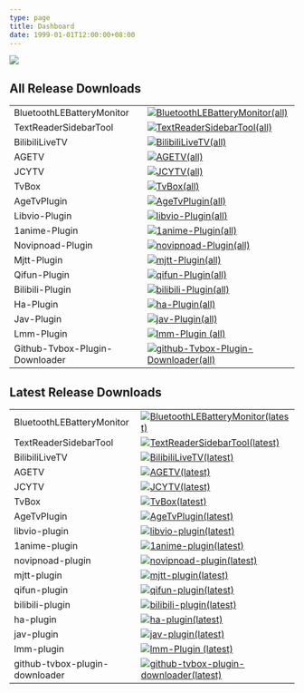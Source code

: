 ```yaml
---
type: page
title: Dashboard
date: 1999-01-01T12:00:00+08:00
---
```



<div style={{display: "flex", justifyContent: "center"}}>
  <Image
    src="/images/memes/006wuNILly1hr8vulug2gj30wi0rdwhv.jpg"
    width={690}
    height={581}
    className="next-image"
  />
</div>


## All Release Downloads

|                                |                                                                                                                                                                                                              |
|--------------------------------|--------------------------------------------------------------------------------------------------------------------------------------------------------------------------------------------------------------|
| BluetoothLEBatteryMonitor      | [![BluetoothLEBatteryMonitor(all)](https://img.shields.io/github/downloads/muedsa/BluetoothLEBatteryMonitor/total?logo=github)](https://github.com/muedsa/BluetoothLEBatteryMonitor/releases)                |
| TextReaderSidebarTool          | [![TextReaderSidebarTool(all)](https://img.shields.io/github/downloads/muedsa/TextReaderSidebarTool/total?logo=github)](https://github.com/muedsa/TextReaderSidebarTool/releases)                            |
| BilibiliLiveTV                 | [![BilibiliLiveTV(all)](https://img.shields.io/github/downloads/muedsa/BilibiliLiveTV/total?logo=github)](https://github.com/muedsa/BilibiliLiveTV/releases)                                                 |
| AGETV                          | [![AGETV(all)](https://img.shields.io/github/downloads/muedsa/AGETV/total?logo=github)](https://github.com/muedsa/AGETV/releases)                                                                            |
| JCYTV                          | [![JCYTV(all)](https://img.shields.io/github/downloads/muedsa/JCYTV/total?logo=github)](https://github.com/muedsa/JCYTV/releases)                                                                            |
| TvBox                          | [![TvBox(all)](https://img.shields.io/github/downloads/muedsa/TvBox/total?logo=github)](https://github.com/muedsa/TvBox/releases)                                                                            |
| AgeTvPlugin                    | [![AgeTvPlugin(all)](https://img.shields.io/github/downloads/muedsa/AgeTvPlugin/total?logo=github)](https://github.com/muedsa/AgeTvPlugin/releases)                                                          |
| Libvio-Plugin                  | [![libvio-Plugin(all)](https://img.shields.io/github/downloads/muedsa/libvio-Plugin/total?logo=github)](https://github.com/muedsa/libvio-Plugin/releases)                                                    |
| 1anime-Plugin                  | [![1anime-Plugin(all)](https://img.shields.io/github/downloads/muedsa/1anime-Plugin/total?logo=github)](https://github.com/muedsa/1anime-Plugin/releases)                                                    |
| Novipnoad-Plugin               | [![novipnoad-Plugin(all)](https://img.shields.io/github/downloads/muedsa/novipnoad-Plugin/total?logo=github)](https://github.com/muedsa/novipnoad-Plugin/releases)                                           |
| Mjtt-Plugin                    | [![mjtt-Plugin(all)](https://img.shields.io/github/downloads/muedsa/mjtt-Plugin/total?logo=github)](https://github.com/muedsa/mjtt-Plugin/releases)                                                          |
| Qifun-Plugin                   | [![qifun-Plugin(all)](https://img.shields.io/github/downloads/muedsa/qifun-Plugin/total?logo=github)](https://github.com/muedsa/qifun-Plugin/releases)                                                       |
| Bilibili-Plugin                | [![bilibili-Plugin(all)](https://img.shields.io/github/downloads/muedsa/bilibili-Plugin/total?logo=github)](https://github.com/muedsa/bilibili-Plugin/releases)                                              |
| Ha-Plugin                      | [![ha-Plugin(all)](https://img.shields.io/github/downloads/muedsa/ha-Plugin/total?logo=github)](https://github.com/muedsa/ha-Plugin/releases)                                                                |
| Jav-Plugin                     | [![jav-Plugin(all)](https://img.shields.io/github/downloads/muedsa/jav-Plugin/total?logo=github)](https://github.com/muedsa/jav-Plugin/releases)                                                             |
| Lmm-Plugin                     | [![lmm-Plugin (all)](https://img.shields.io/github/downloads/muedsa/lmm-Plugin/total?logo=github)](https://github.com/muedsa/lmm-Plugin/releases)                                                            |
| Github-Tvbox-Plugin-Downloader | [![github-Tvbox-Plugin-Downloader(all)](https://img.shields.io/github/downloads/muedsa/github-Tvbox-Plugin-Downloader/total?logo=github)](https://github.com/muedsa/github-Tvbox-Plugin-Downloader/releases) |


## Latest Release Downloads

|                                |                                                                                                                                                                                                                               |
|--------------------------------|-------------------------------------------------------------------------------------------------------------------------------------------------------------------------------------------------------------------------------|
| BluetoothLEBatteryMonitor      | [![BluetoothLEBatteryMonitor(latest)](https://img.shields.io/github/downloads/muedsa/BluetoothLEBatteryMonitor/latest/total?logo=github)](https://github.com/muedsa/BluetoothLEBatteryMonitor/releases/latest)                |
| TextReaderSidebarTool          | [![TextReaderSidebarTool(latest)](https://img.shields.io/github/downloads/muedsa/TextReaderSidebarTool/latest/total?logo=github)](https://github.com/muedsa/TextReaderSidebarTool/releases/latest)                            |
| BilibiliLiveTV                 | [![BilibiliLiveTV(latest)](https://img.shields.io/github/downloads/muedsa/BilibiliLiveTV/latest/total?logo=github)](https://github.com/muedsa/BilibiliLiveTV/releases/latest)                                                 |
| AGETV                          | [![AGETV(latest)](https://img.shields.io/github/downloads/muedsa/AGETV/latest/total?logo=github)](https://github.com/muedsa/AGETV/releases/latest)                                                                            |
| JCYTV                          | [![JCYTV(latest)](https://img.shields.io/github/downloads/muedsa/JCYTV/latest/total?logo=github)](https://github.com/muedsa/JCYTV/releases/latest)                                                                            |
| TvBox                          | [![TvBox(latest)](https://img.shields.io/github/downloads/muedsa/TvBox/latest/total?logo=github)](https://github.com/muedsa/TvBox/releases/latest)                                                                            |
| AgeTvPlugin                    | [![AgeTvPlugin(latest)](https://img.shields.io/github/downloads/muedsa/AgeTvPlugin/latest/total?logo=github)](https://github.com/muedsa/AgeTvPlugin/releases/latest)                                                          |
| libvio-plugin                  | [![libvio-plugin(latest)](https://img.shields.io/github/downloads/muedsa/libvio-plugin/latest/total?logo=github)](https://github.com/muedsa/libvio-plugin/releases/latest)                                                    |
| 1anime-plugin                  | [![1anime-plugin(latest)](https://img.shields.io/github/downloads/muedsa/1anime-plugin/latest/total?logo=github)](https://github.com/muedsa/1anime-plugin/releases/latest)                                                    |
| novipnoad-plugin               | [![novipnoad-plugin(latest)](https://img.shields.io/github/downloads/muedsa/novipnoad-plugin/latest/total?logo=github)](https://github.com/muedsa/novipnoad-plugin/releases/latest)                                           |
| mjtt-plugin                    | [![mjtt-plugin(latest)](https://img.shields.io/github/downloads/muedsa/mjtt-plugin/latest/total?logo=github)](https://github.com/muedsa/mjtt-plugin/releases/latest)                                                          |
| qifun-plugin                   | [![qifun-plugin(latest)](https://img.shields.io/github/downloads/muedsa/qifun-plugin/latest/total?logo=github)](https://github.com/muedsa/qifun-plugin/releases/latest)                                                       |
| bilibili-plugin                | [![bilibili-plugin(latest)](https://img.shields.io/github/downloads/muedsa/bilibili-plugin/latest/total?logo=github)](https://github.com/muedsa/bilibili-plugin/releases/latest)                                              |
| ha-plugin                      | [![ha-plugin(latest)](https://img.shields.io/github/downloads/muedsa/ha-plugin/latest/total?logo=github)](https://github.com/muedsa/ha-plugin/releases/latest)                                                                |
| jav-plugin                     | [![jav-plugin(latest)](https://img.shields.io/github/downloads/muedsa/jav-plugin/latest/total?logo=github)](https://github.com/muedsa/jav-plugin/releases/latest)                                                             |
| lmm-plugin                     | [![lmm-Plugin (latest)](https://img.shields.io/github/downloads/muedsa/lmm-Plugin/latest/total?logo=github)](https://github.com/muedsa/lmm-Plugin/releases/latest)                                                            |
| github-tvbox-plugin-downloader | [![github-tvbox-plugin-downloader(latest)](https://img.shields.io/github/downloads/muedsa/github-tvbox-plugin-downloader/latest/total?logo=github)](https://github.com/muedsa/github-tvbox-plugin-downloader/releases/latest) |
